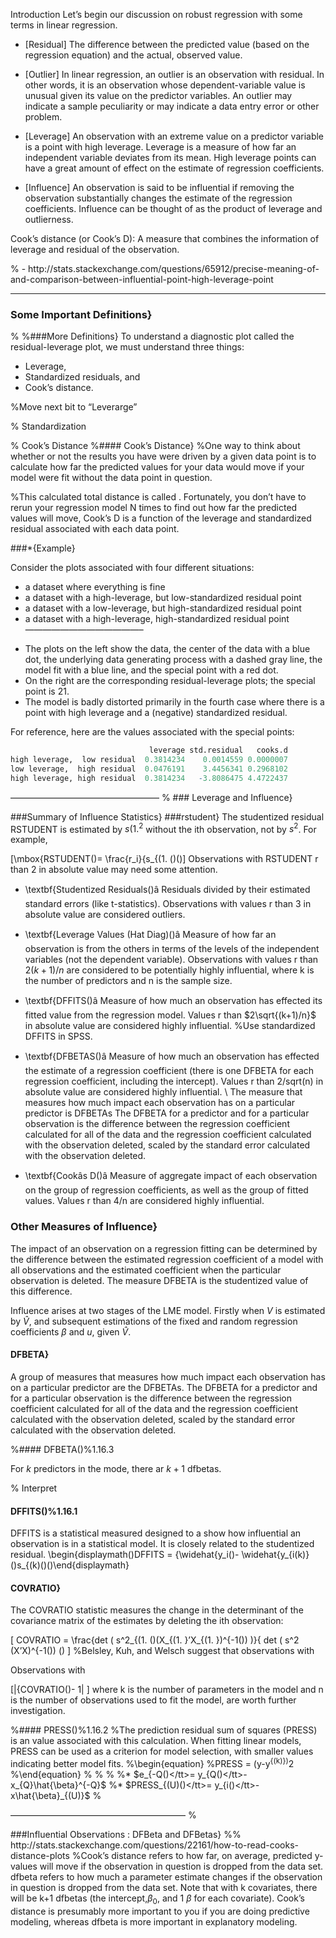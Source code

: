 Introduction
Let's begin our discussion on robust regression with some terms in linear regression.


* [Residual] The difference between the predicted value (based on the regression equation) and the actual, observed value.

* [Outlier] In linear regression, an outlier is an observation with  residual. In other words, it is an observation whose dependent-variable value is unusual given its value on the predictor variables. An outlier may indicate a sample peculiarity or may indicate a data entry error or other problem.

* [Leverage] An observation with an extreme value on a predictor variable is a point with high leverage. Leverage is a measure of how far an independent variable deviates from its mean. High leverage points can have a great amount of effect on the estimate of regression coefficients.

* [Influence] An observation is said to be influential if removing the observation substantially changes the estimate of the regression coefficients.  Influence can be thought of as the product of leverage and outlierness.



Cook's distance (or Cook's D): A measure that combines the information of leverage and residual of the observation.


% - http://stats.stackexchange.com/questions/65912/precise-meaning-of-and-comparison-between-influential-point-high-leverage-point





------------------------------------------------------

### Some Important Definitions}

%
%###More Definitions}
To understand a diagnostic plot called the residual-leverage plot, we must understand three things:


*   Leverage,
*   Standardized residuals, and
*   Cook's distance.


%Move next bit to "Leverarge"

% Standardization

% Cook's Distance
%#### Cook's Distance}
%One way to think about whether or not the results you have were driven by a given data point is to calculate how far the predicted values for your data would move if your model were fit without the data point in question. 

%This calculated total distance is called \textbf{Cook's distance}. Fortunately, you don't have to rerun your regression model N times to find out how far the predicted values will move, Cook's D is a function of the leverage and standardized residual associated with each data point.

\###*{Example}

Consider the plots associated with four different situations:

*   a dataset where everything is fine
*   a dataset with a high-leverage, but low-standardized residual point
*   a dataset with a low-leverage, but high-standardized residual point
*   a dataset with a high-leverage, high-standardized residual point-----------------------------------------

\begin{figure}[h!]
\centering
\includegraphics[width=1.0\linewidth]{plots2}
\caption{}
\label{fig:plots2}
\end{figure}

\begin{figure}[h!]
\centering
\includegraphics[width=1.0\linewidth]{plots3}
\caption{}
\label{fig:plots3}
\end{figure}


* The plots on the left show the data, the center of the data  with a blue dot, the underlying data generating process with a dashed gray line, the model fit with a blue line, and the special point with a red dot. 
* On the right are the corresponding residual-leverage plots; the special point is 21. 
* The model is badly distorted primarily in the fourth case where there is a point with high leverage and a  (negative) standardized residual. 



For reference, here are the values associated with the special points:
```r
                               leverage std.residual   cooks.d
high leverage,  low residual  0.3814234    0.0014559 0.0000007
low leverage,  high residual  0.0476191    3.4456341 0.2968102
high leverage, high residual  0.3814234   -3.8086475 4.4722437
```


--------------------------------------------------- % 
### Leverage and Influence}

###Summary of Influence Statistics}
###rstudent}
The studentized residual RSTUDENT is estimated by $s(1. ^2$ without the ith observation, not by $s^2$. For example,

\[\mbox{RSTUDENT()</tt>= \frac{r_i}{s_{(1. ()</tt>\sqrt{(1 - h_1. }()</tt>\]
Observations with RSTUDENT r than 2 in absolute value may need some attention.






*  \textbf{Studentized Residuals()</tt>â Residuals divided by their estimated standard errors (like t-statistics). Observations with values r than 3 in absolute value are considered outliers.
*  \textbf{Leverage Values (Hat Diag)()</tt>â Measure of how far an observation is from the others in terms of the levels of the independent variables (not the dependent variable). Observations with values r than $2(k+1)/n$ are considered to be potentially highly influential, where k is the number of predictors and n is the sample size.
*  \textbf{DFFITS()</tt>â Measure of how much an observation has effected its fitted value from the regression model. Values r than $2\sqrt{(k+1)/n}$ in absolute value are considered highly influential. %Use standardized DFFITS in SPSS.
*  \textbf{DFBETAS()</tt>â Measure of how much an observation has effected the estimate of a regression coefficient (there is one DFBETA for each regression coefficient, including the intercept). Values r than 2/sqrt(n) in absolute value are considered highly influential.
\\
The measure that measures how much impact each observation has on a particular predictor is DFBETAs The DFBETA for a predictor and for a particular observation is the difference between the regression coefficient calculated for all of the data and the regression coefficient calculated with the observation deleted, scaled by the standard error calculated with the observation deleted. 

*  \textbf{Cookâs D()</tt>â Measure of aggregate impact of each observation on the group of regression coefficients, as well as the group of fitted values. Values r than 4/n are considered highly influential.



### Other Measures of Influence}
The impact of an observation on a regression fitting can be determined by the difference between the estimated regression coefficient of a model with all observations and the estimated coefficient when the particular observation is deleted. The measure DFBETA is the studentized value of this difference.

Influence arises at two stages of the LME model. Firstly when $V$ is estimated by $\hat{V}$, and subsequent
estimations of the fixed and random regression coefficients $\beta$ and $u$, given $\hat{V}$.



#### DFBETA}
A group of measures that measures how much impact each observation has on a particular predictor are the DFBETAs. The DFBETA for a predictor and for a particular observation is the difference between the regression coefficient calculated for all of the data and the regression coefficient calculated with the observation deleted,  scaled by the standard error calculated with the observation deleted.

%#### DFBETA()</tt>%1.16.3
\begin{eqnarray}
DFBETA_{a()</tt>&=& \hat{\beta()</tt>- \hat{\beta}_{(a)()</tt>\\
&=& B(Y-Y_{\bar{a}}
\end{eqnarray}

For $k$ predictors in the mode, there ar $k+1$ dfbetas.

% Interpret


#### DFFITS()</tt>%1.16.1
DFFITS is a statistical measured designed to a show how influential an observation is in a statistical model. It is closely related to the studentized residual.
\begin{displaymath()</tt>DFFITS = {\widehat{y_i()</tt>-
\widehat{y_{i(k)}()</tt>\over s_{(k)()</tt>\sqrt{h_{ii}}()</tt>\end{displaymath}


#### COVRATIO}
The COVRATIO statistic measures the change in 
the determinant of the covariance matrix of the estimates by deleting the ith observation:

\[ COVRATIO = \frac{det ( s^2_{(1. ()</tt>(X_{(1. }'X_{(1. })^{-1()</tt>) )}{ det ( s^2 (X'X)^{-1()</tt>) ()</tt> \]
%Belsley, Kuh, and Welsch suggest that observations with

Observations with

\[|{COVRATIO()</tt>- 1| \ge \frac{3k}{n}\]
where k is the number of parameters in the model and n is the number of observations used to fit the model, are worth further investigation.

%#### PRESS()</tt>%1.16.2
%The prediction residual sum of squares (PRESS) is an value associated with this calculation. When fitting linear models, PRESS can be used as a criterion for model selection, with smaller values indicating better model fits.
%\begin{equation}
%PRESS = \sum(y-y^{(k)})^2
%\end{equation}
%
%
%
%*   $e_{-Q()</tt>= y_{Q()</tt>- x_{Q}\hat{\beta}^{-Q}$
%*   $PRESS_{(U)()</tt>= y_{i()</tt>- x\hat{\beta}_{(U)}$
%


------------------------------------------------------------ %


###Influential Observations : DFBeta and DFBetas}
%% http://stats.stackexchange.com/questions/22161/how-to-read-cooks-distance-plots
%Cook's distance refers to how far, on average, predicted y-values will move if the observation in question is dropped from the data set. dfbeta refers to how much a parameter estimate changes if the observation in question is dropped from the data set. Note that with k covariates, there will be k+1 dfbetas (the intercept,$\beta_0$, and 1 $\beta$ for each covariate). Cook's distance is presumably more important to you if you are doing predictive modeling, whereas dfbeta is more important in explanatory modeling.




